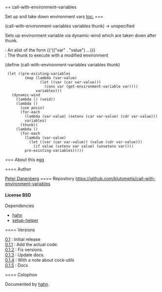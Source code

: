 == call-with-environment-variables

Set up and take down environment vars
[[toc:]]
=== {{call-with-environment-variables}}
<procedure>(call-with-environment-variables variables thunk) → unspecified</procedure>
Sets up environment variable via dynamic-wind which are taken down after thunk.
; {{variables}} : An alist of the form {{'(("var" . "value") ...)}}
; {{thunk}} : The thunk to execute with a modified environment
<enscript highlight="scheme">(define (call-with-environment-variables variables thunk)
  (let ((pre-existing-variables
          (map (lambda (var-value)
                 (let ((var (car var-value)))
                   (cons var (get-environment-variable var))))
               variables)))
    (dynamic-wind
      (lambda () (void))
      (lambda ()
        (use posix)
        (for-each
          (lambda (var-value) (setenv (car var-value) (cdr var-value)))
          variables)
        (thunk))
      (lambda ()
        (for-each
          (lambda (var-value)
            (let ((var (car var-value)) (value (cdr var-value)))
              (if value (setenv var value) (unsetenv var))))
          pre-existing-variables)))))
</enscript>
=== About this egg

==== Author

[[/users/klutometis|Peter Danenberg]]
==== Repository
[[https://github.com/klutometis/call-with-environment-variables]]
==== License
BSD
==== Dependencies
* [[hahn]]
* [[setup-helper]]

==== Versions
; [[https://github.com/klutometis/call-with-environment-variables/releases/tag/0.1|0.1]] : Initial release
; [[https://github.com/klutometis/call-with-environment-variables/releases/tag/0.1.1|0.1.1]] : Add the actual code.
; [[https://github.com/klutometis/call-with-environment-variables/releases/tag/0.1.2|0.1.2]] : Fix versions.
; [[https://github.com/klutometis/call-with-environment-variables/releases/tag/0.1.3|0.1.3]] : Update docs.
; [[https://github.com/klutometis/call-with-environment-variables/releases/tag/0.1.4|0.1.4]] : With a note about cock-utils
; [[https://github.com/klutometis/call-with-environment-variables/releases/tag/0.1.5|0.1.5]] : Docs
==== Colophon

Documented by [[/egg/hahn|hahn]].